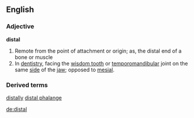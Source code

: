 ==English==

===Adjective===

'''distal'''

#Remote from the point of attachment or origin; as, the distal end of a bone or muscle
#In [[dentistry]], facing the [[wisdom tooth]] or [[temporomandibular]] joint on the same [[side]] of the [[jaw]]; opposed to [[mesial]].

===Derived terms===
[[distally]]
[[distal phalange]]

[[de:distal]]